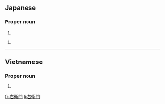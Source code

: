 ==Japanese==
{{ja-kanjitab|う|え|もん|yomi=o}}

===Proper noun===
{{ja-pos|proper|うえもん}}

# {{given name|male|lang=ja|sort=うえもん}}

{{ja-pos|proper|えもん}}

# {{given name|male|lang=ja|sort=えもん}}

----

==Vietnamese==

===Proper noun===
{{vi-proper noun|Hữu vệ môn|sc=Hani}}
#{{rfdef|vi}}

[[fr:右衛門]]
[[li:右衛門]]